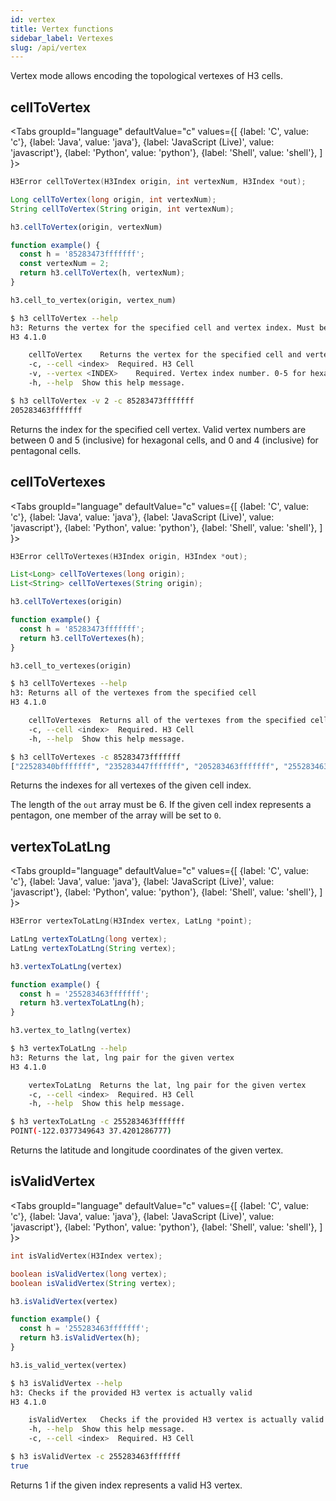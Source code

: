 ```yaml
---
id: vertex
title: Vertex functions
sidebar_label: Vertexes
slug: /api/vertex
---
```



Vertex mode allows encoding the topological vertexes of H3 cells.

## cellToVertex

<Tabs
  groupId="language"
  defaultValue="c"
  values={[
    {label: 'C', value: 'c'},
    {label: 'Java', value: 'java'},
    {label: 'JavaScript (Live)', value: 'javascript'},
    {label: 'Python', value: 'python'},
    {label: 'Shell', value: 'shell'},
  ]
}>
<TabItem value="c">

```c
H3Error cellToVertex(H3Index origin, int vertexNum, H3Index *out);
```

</TabItem>
<TabItem value="java">

```java
Long cellToVertex(long origin, int vertexNum);
String cellToVertex(String origin, int vertexNum);
```

</TabItem>
<TabItem value="javascript">

```js
h3.cellToVertex(origin, vertexNum)
```

```js live
function example() {
  const h = '85283473fffffff';
  const vertexNum = 2;
  return h3.cellToVertex(h, vertexNum);
}
```

</TabItem>
<TabItem value="python">

```py
h3.cell_to_vertex(origin, vertex_num)
```

</TabItem>
<TabItem value="shell">

```sh
$ h3 cellToVertex --help
h3: Returns the vertex for the specified cell and vertex index. Must be 0-5 for hexagons, 0-4 for pentagons
H3 4.1.0

	cellToVertex	Returns the vertex for the specified cell and vertex index. Must be 0-5 for hexagons, 0-4 for pentagons
	-c, --cell <index>	Required. H3 Cell
	-v, --vertex <INDEX>	Required. Vertex index number. 0-5 for hexagons, 0-4 for pentagons
	-h, --help	Show this help message.
```

```bash
$ h3 cellToVertex -v 2 -c 85283473fffffff
205283463fffffff
```

</TabItem>
</Tabs>

Returns the index for the specified cell vertex. Valid vertex numbers are between 0 and 5 (inclusive)
for hexagonal cells, and 0 and 4 (inclusive) for pentagonal cells.

## cellToVertexes

<Tabs
  groupId="language"
  defaultValue="c"
  values={[
    {label: 'C', value: 'c'},
    {label: 'Java', value: 'java'},
    {label: 'JavaScript (Live)', value: 'javascript'},
    {label: 'Python', value: 'python'},
    {label: 'Shell', value: 'shell'},
  ]
}>
<TabItem value="c">

```c
H3Error cellToVertexes(H3Index origin, H3Index *out);
```

</TabItem>
<TabItem value="java">

```java
List<Long> cellToVertexes(long origin);
List<String> cellToVertexes(String origin);
```

</TabItem>
<TabItem value="javascript">

```js
h3.cellToVertexes(origin)
```

```js live
function example() {
  const h = '85283473fffffff';
  return h3.cellToVertexes(h);
}
```

</TabItem>
<TabItem value="python">

```py
h3.cell_to_vertexes(origin)
```

</TabItem>
<TabItem value="shell">

```sh
$ h3 cellToVertexes --help
h3: Returns all of the vertexes from the specified cell
H3 4.1.0

	cellToVertexes	Returns all of the vertexes from the specified cell
	-c, --cell <index>	Required. H3 Cell
	-h, --help	Show this help message.
```

```bash
$ h3 cellToVertexes -c 85283473fffffff
["22528340bfffffff", "235283447fffffff", "205283463fffffff", "255283463fffffff", "22528340ffffffff", "23528340bfffffff"]
```

</TabItem>
</Tabs>

Returns the indexes for all vertexes of the given cell index.

The length of the `out` array must be 6. If the given cell index represents a pentagon, one member of the
array will be set to `0`.

## vertexToLatLng

<Tabs
  groupId="language"
  defaultValue="c"
  values={[
    {label: 'C', value: 'c'},
    {label: 'Java', value: 'java'},
    {label: 'JavaScript (Live)', value: 'javascript'},
    {label: 'Python', value: 'python'},
    {label: 'Shell', value: 'shell'},
  ]
}>
<TabItem value="c">

```c
H3Error vertexToLatLng(H3Index vertex, LatLng *point);
```

</TabItem>
<TabItem value="java">

```java
LatLng vertexToLatLng(long vertex);
LatLng vertexToLatLng(String vertex);
```

</TabItem>
<TabItem value="javascript">

```js
h3.vertexToLatLng(vertex)
```

```js live
function example() {
  const h = '255283463fffffff';
  return h3.vertexToLatLng(h);
}
```

</TabItem>
<TabItem value="python">

```py
h3.vertex_to_latlng(vertex)
```

</TabItem>
<TabItem value="shell">

```sh
$ h3 vertexToLatLng --help
h3: Returns the lat, lng pair for the given vertex
H3 4.1.0

	vertexToLatLng	Returns the lat, lng pair for the given vertex
	-c, --cell <index>	Required. H3 Cell
	-h, --help	Show this help message.
```

```bash
$ h3 vertexToLatLng -c 255283463fffffff
POINT(-122.0377349643 37.4201286777)
```

</TabItem>
</Tabs>

Returns the latitude and longitude coordinates of the given vertex.

## isValidVertex

<Tabs
  groupId="language"
  defaultValue="c"
  values={[
    {label: 'C', value: 'c'},
    {label: 'Java', value: 'java'},
    {label: 'JavaScript (Live)', value: 'javascript'},
    {label: 'Python', value: 'python'},
    {label: 'Shell', value: 'shell'},
  ]
}>
<TabItem value="c">

```c
int isValidVertex(H3Index vertex);
```

</TabItem>
<TabItem value="java">

```java
boolean isValidVertex(long vertex);
boolean isValidVertex(String vertex);
```

</TabItem>
<TabItem value="javascript">

```js
h3.isValidVertex(vertex)
```

```js live
function example() {
  const h = '255283463fffffff';
  return h3.isValidVertex(h);
}
```

</TabItem>
<TabItem value="python">

```py
h3.is_valid_vertex(vertex)
```

</TabItem>
<TabItem value="shell">

```sh
$ h3 isValidVertex --help
h3: Checks if the provided H3 vertex is actually valid
H3 4.1.0

	isValidVertex	Checks if the provided H3 vertex is actually valid
	-h, --help	Show this help message.
	-c, --cell <index>	Required. H3 Cell
```

```bash
$ h3 isValidVertex -c 255283463fffffff
true
```

</TabItem>
</Tabs>

Returns 1 if the given index represents a valid H3 vertex.
